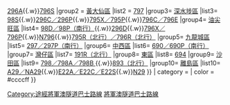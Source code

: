 {{Navbox
|name        = 將軍澳隧道巴士路線
|title       = 途經[[將軍澳隧道]]巴士路線 [[File:HK Tunnel.svg|20px|香港行車隧道標誌]]
|bodystyle   = background: #f9f9f9;
|liststyle   = text-align: left;
|groupstyle  = background: #ececec; text-align: center;
|belowstyle  = text-align: center;
|oddstyle    = background: #f9f9f9;
|evenstyle   = background: #f9f9f9;
|state       = collapsed
|group1 = [[西貢區]]
|list1 = 
{{Navbox subgroup
|group1 = [[觀塘區]]
|list1 = [[九龍巴士98線|98]]{{.w}}[[九龍巴士98A線|98B（南行）]]{{.w}}[[九龍巴士296A線|296A]]{{.w}}[[新巴796S線|796S]]
|group2 = [[黃大仙區]]
|list2 = [[新巴797線|797]]
|group3= [[深水埗區]]
|list3= [[九龍巴士98S線|98S]]{{.w}}[[九龍巴士296C線|296C／296P]]{{.w}}[[新巴795X線|795X／795P]]{{.w}}[[新巴796C線|796C／796E]]
|group4= [[油尖旺區]]
|list4= [[九龍巴士98D線|98D／98P（南行）]]{{.w}}[[九龍巴士296D線|296D]]{{.w}}[[新巴796X線|796X／796P]]{{.w}}[[新巴N796線|N796]]{{.w}}[[新巴796R線|795R（北行）／796R（北行）]]
|group5= [[九龍城區]]
|list5= [[九龍巴士297線|297／297P（南行）]]
|group6= [[中西區 (香港)|中西區]]
|list6= [[過海隧道巴士690線|690／690P（南行）]]
|group7= [[灣仔區]]
|list7= [[過海隧道巴士191R線|191R（北行）]]
|group8= [[東區 (香港)|東區]]
|list8= [[過海隧道巴士694線|694]]
|group9= [[沙田區]]
|list9= [[新巴798線|798／798A／798B<!--／798P／798X-->]]{{.w}}[[九龍巴士893線|893（北行）]]
|group10= [[離島區]]
|list10= [[城巴A29線|A29／NA29]]{{.w}}[[城巴E22A線|E22A／E22C／E22S]]{{.w}}[[城巴N29線|N29]]
}}
| category = 
| color    = #ccccff
}}<includeonly>[[Category:途經將軍澳隧道巴士路線]]</includeonly>
<noinclude>[[Category:香港巴士路線模板|將軍澳隧道巴士路線]]</noinclude>